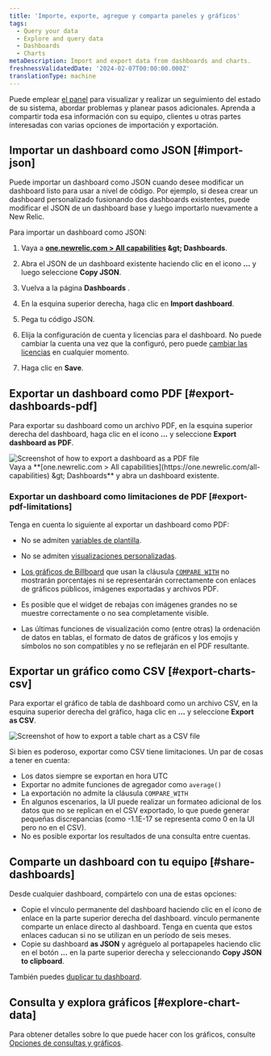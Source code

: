```yaml
---
title: 'Importe, exporte, agregue y comparta paneles y gráficos'
tags:
  - Query your data
  - Explore and query data
  - Dashboards
  - Charts
metaDescription: Import and export data from dashboards and charts.
freshnessValidatedDate: '2024-02-07T00:00:00.000Z'
translationType: machine
---
```


Puede emplear [el panel](/docs/query-your-data/explore-query-data/dashboards/introduction-dashboards/) para visualizar y realizar un seguimiento del estado de su sistema, abordar problemas y planear pasos adicionales. Aprenda a compartir toda esa información con su equipo, clientes u otras partes interesadas con varias opciones de importación y exportación.

## Importar un dashboard como JSON [#import-json]

Puede importar un dashboard como JSON cuando desee modificar un dashboard listo para usar a nivel de código. Por ejemplo, si desea crear un dashboard personalizado fusionando dos dashboards existentes, puede modificar el JSON de un dashboard base y luego importarlo nuevamente a New Relic.

Para importar un dashboard como JSON:

1. Vaya a <DNT>**[one.newrelic.com &gt; All capabilities](https://one.newrelic.com/all-capabilities) &amp;gt; Dashboards**</DNT>.

2. Abra el JSON de un dashboard existente haciendo clic en el icono <DNT>**...**</DNT> y luego seleccione <DNT>**Copy JSON**</DNT>.

3. Vuelva a la página <DNT>**Dashboards**</DNT> .

4. En la esquina superior derecha, haga clic en <DNT>**Import dashboard**</DNT>.

5. Pega tu código JSON.

6. Elija la configuración de cuenta y licencias para el dashboard. No puede cambiar la cuenta una vez que la configuró, pero puede [cambiar las licencias](/docs/query-your-data/explore-query-data/dashboards/manage-your-dashboard/#dash-settings) en cualquier momento.

7. Haga clic en <DNT>**Save**</DNT>.

## Exportar un dashboard como PDF [#export-dashboards-pdf]

Para exportar su dashboard como un archivo PDF, en la esquina superior derecha del dashboard, haga clic en el icono <DNT>**...**</DNT> y seleccione <DNT>**Export dashboard as PDF**</DNT>.

<img title="Export dashboard as PDF" alt="Screenshot of how to export a dashboard as a PDF file" src="/images/dashboards_screenshot-full_export-pdf.webp" />

<figcaption>
  Vaya a <DNT>**[one.newrelic.com &gt; All capabilities](https://one.newrelic.com/all-capabilities) &amp;gt; Dashboards**</DNT> y abra un dashboard existente.
</figcaption>

### Exportar un dashboard como limitaciones de PDF [#export-pdf-limitations]

Tenga en cuenta lo siguiente al exportar un dashboard como PDF:

* No se admiten [variables de plantilla](/docs/query-your-data/explore-query-data/dashboards/dashboard-template-variables/#requirements).

* No se admiten [visualizaciones personalizadas](/docs/query-your-data/explore-query-data/dashboards/add-custom-visualizations-your-dashboards/).

* [Los gráficos de Billboard](/docs/query-your-data/explore-query-data/use-charts/chart-types/#widget-billboard) que usan la cláusula [`COMPARE WITH`](/docs/nrql/nrql-syntax-clauses-functions/#sel-compare) no mostrarán porcentajes ni se representarán correctamente con enlaces de gráficos públicos, imágenes exportadas y archivos PDF.

* Es posible que el widget de rebajas con imágenes grandes no se muestre correctamente o no sea completamente visible.

* Las últimas funciones de visualización como (entre otras) la ordenación de datos en tablas, el formato de datos de gráficos y los emojis y símbolos no son compatibles y no se reflejarán en el PDF resultante.

## Exportar un gráfico como CSV [#export-charts-csv]

Para exportar el gráfico de tabla de dashboard como un archivo CSV, en la esquina superior derecha del gráfico, haga clic en <DNT>**...**</DNT> y seleccione <DNT>**Export as CSV**</DNT>.

<img title="Export chart as CSV" alt="Screenshot of how to export a table chart as a CSV file" src="/images/dashboards_screenshot-crop_export-csv.webp" />

Si bien es poderoso, exportar como CSV tiene limitaciones. Un par de cosas a tener en cuenta:

* Los datos siempre se exportan en hora UTC
* Exportar no admite funciones de agregador como `average()`
* La exportación no admite la cláusula `COMPARE_WITH`
* En algunos escenarios, la UI puede realizar un formateo adicional de los datos que no se replican en el CSV exportado, lo que puede generar pequeñas discrepancias (como -1.1E-17 se representa como 0 en la UI pero no en el CSV).
* No es posible exportar los resultados de una consulta entre cuentas.

## Comparte un dashboard con tu equipo [#share-dashboards]

Desde cualquier dashboard, compártelo con una de estas opciones:

* Copie el vínculo permanente del dashboard haciendo clic en el ícono de enlace en la parte superior derecha del dashboard. vínculo permanente comparte un enlace directo al dashboard. Tenga en cuenta que estos enlaces caducan si no se utilizan en un período de seis meses.
* Copie su dashboard <DNT>**as JSON**</DNT> y agréguelo al portapapeles haciendo clic en el botón <DNT>**...**</DNT> en la parte superior derecha y seleccionando <DNT>**Copy JSON to clipboard**</DNT>.

También puedes [duplicar tu dashboard](/docs/query-your-data/explore-query-data/dashboards/introduction-dashboards/#dashboards-clone).

## Consulta y explora gráficos [#explore-chart-data]

Para obtener detalles sobre lo que puede hacer con los gráficos, consulte [Opciones de consultas y gráficos](/docs/new-relic-solutions/new-relic-one/ui-data/basic-ui-features/#data-analysis).